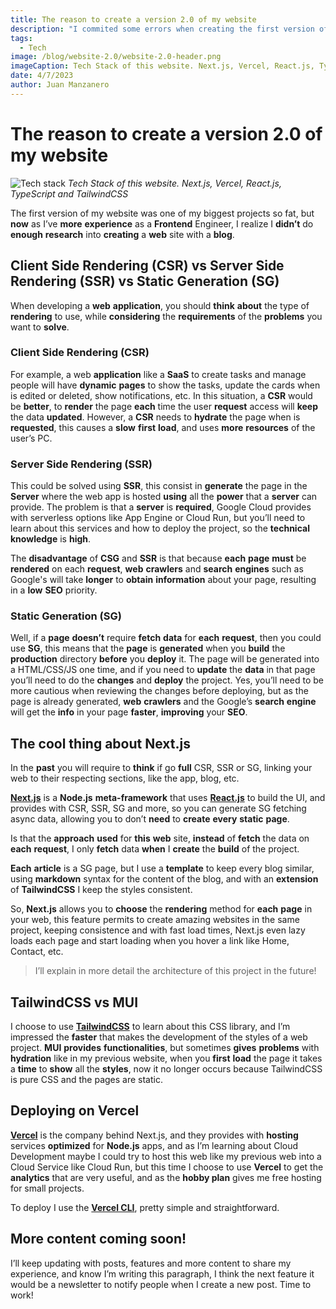 ```yaml
---
title: The reason to create a version 2.0 of my website
description: "I commited some errors when creating the first version of my website, here Ill share what Ive learned."
tags:
  - Tech
image: /blog/website-2.0/website-2.0-header.png
imageCaption: Tech Stack of this website. Next.js, Vercel, React.js, TypeScript and TailwindCSS
date: 4/7/2023
author: Juan Manzanero
---
```


# The reason to create a version 2.0 of my website

![Tech stack](/blog/website-2.0/website-2.0-header.png)
*Tech Stack of this website. Next.js, Vercel, React.js, TypeScript and TailwindCSS*

<PostData date='April 7, 2023' author='Juan Manzanero' />

The first version of my website was one of my biggest projects so fat, but **now**
as I’ve **more** **experience** as a **Frontend** Engineer, I realize I **didn’t**
do **enough** **research** into **creating** a **web** site with a **blog**.

## Client Side Rendering (CSR) vs Server Side Rendering (SSR) vs Static Generation (SG)

When developing a **web** **application**, you should **think** **about** the type of **rendering** to use, while **considering** the **requirements** of the **problems** you want to **solve**.

### Client Side Rendering (CSR)

For example, a web **application** like a **SaaS** to create tasks and manage people will have **dynamic** **pages** to show the tasks, update the cards when is edited or deleted, show notifications, etc. In this situation, a **CSR** would be **better**, to **render** the page **each** time the user **request** access will **keep** the data **updated**. However, a **CSR** needs to **hydrate** the page when is **requested**, this causes a **slow** **first** **load**, and uses **more** **resources** of the user’s PC.

### Server Side Rendering (SSR)

This could be solved using **SSR**, this consist in **generate** the page in the **Server** where the web app is hosted **using** all the **power** that a **server** can provide. The problem is that a **server** is **required**, Google Cloud provides with serverless options like App Engine or Cloud Run, but you’ll need to learn about this services and how to deploy the project, so the **technical** **knowledge** is **high**.

The **disadvantage** of **CSG** and **SSR** is that because **each** **page** **must** be **rendered** on each **request**, **web** **crawlers** and **search** **engines** such as Google's will take **longer** to **obtain** **information** about your page, resulting in a **low** **SEO** priority.

### Static Generation (SG)

Well, if a **page** **doesn’t** require **fetch** **data** for **each** **request**, then you could use **SG**, this means that the **page** is **generated** when you **build** the **production** directory **before** you **deploy** it. The page will be generated into a HTML/CSS/JS one time, and if you need to **update** the **data** in that page you’ll need to do the **changes** and **deploy** the project. Yes, you’ll need to be more cautious when reviewing the changes before deploying, but as the page is already generated, **web** **crawlers** and the Google’s **search** **engine** will get the **info** in your page **faster**, **improving** your **SEO**.

## The cool thing about Next.js

In the **past** you will require to **think** if go **full** CSR, SSR or SG, linking your web to their respecting sections, like the app, blog, etc.

**[Next.js](https://nextjs.org/)** is a **Node.js** **meta-framework** that uses **[React.js](https://react.dev/)** to build the UI, and provides with CSR, SSR, SG and more, so you can generate SG fetching async data, allowing you to don’t **need** to **create** **every** **static** **page**.

Is that the **approach** **used** for **this** **web** site, **instead** of **fetch** the data on **each** **request**, I only **fetch** data **when** I **create** the **build** of the project.

**Each** **article** is a SG page, but I use a **template** to keep every blog similar, using **markdown** syntax for the content of the blog, and with an **extension** of **TailwindCSS** I keep the styles consistent.

So, **Next.js** allows you to **choose** the **rendering** method for **each** **page** in your web, this feature permits to create amazing websites in the same project, keeping consistence and with fast load times, Next.js even lazy loads each page and start loading when you hover a link like Home, Contact, etc.

> I’ll explain in more detail the architecture of this project in the future!

## TailwindCSS vs MUI

I choose to use **[TailwindCSS](https://tailwindcss.com/)** to learn about this CSS library, and I’m impressed the **faster** that makes the development of the styles of a web project. **MUI** **provides** **functionalities**, but sometimes **gives** **problems** with **hydration** like in my previous website, when you **first** **load** the page it takes a **time** to **show** all the **styles**, now it no longer occurs because TailwindCSS is pure CSS and the pages are static.

## Deploying on Vercel

**[Vercel](https://vercel.com)** is the company behind Next.js, and they provides with **hosting** services **optimized** for **Node.js** apps, and as I’m learning about Cloud Development maybe I could try to host this web like my previous web into a Cloud Service like Cloud Run, but this time I choose to use **Vercel** to get the **analytics** that are very useful, and as the **hobby plan** gives me free hosting for small projects.

To deploy I use the **[Vercel CLI](https://vercel.com/docs/cli)**, pretty simple and straightforward.

## More content coming soon!

I’ll keep updating with posts, features and more content to share my experience, and know I’m writing this paragraph, I think the next feature it would be a newsletter to notify people when I create a new post. Time to work!
